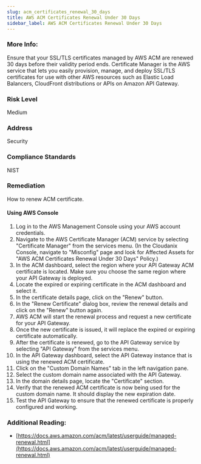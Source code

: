 ```yaml
---
slug: acm_certificates_renewal_30_days
title: AWS ACM Certificates Renewal Under 30 Days
sidebar_label: AWS ACM Certificates Renewal Under 30 Days
---
```


### More Info:

Ensure that your SSL/TLS certificates managed by AWS ACM are renewed 30 days before their validity period ends. Certificate Manager is the AWS service that lets you easily provision, manage, and deploy SSL/TLS certificates for use with other AWS resources such as Elastic Load Balancers, CloudFront distributions or APIs on Amazon API Gateway.

### Risk Level

Medium

### Address

Security

### Compliance Standards

NIST

### Remediation

How to renew ACM certificate.

#### Using AWS Console

1. Log in to the AWS Management Console using your AWS account credentials.
2. Navigate to the AWS Certificate Manager (ACM) service by selecting "Certificate Manager" from the services menu.
    (In the Cloudanix Console, navigate to "Misconfig" page and look for Affected Assets for "AWS ACM Certificates Renewal Under 30 Days" Policy.)
3. In the ACM dashboard, select the region where your API Gateway ACM certificate is located. Make sure you choose the same region where your API Gateway is deployed.
4. Locate the expired or expiring certificate in the ACM dashboard and select it.
5. In the certificate details page, click on the "Renew" button.
6. In the "Renew Certificate" dialog box, review the renewal details and click on the "Renew" button again.
7. AWS ACM will start the renewal process and request a new certificate for your API Gateway.
8. Once the new certificate is issued, it will replace the expired or expiring certificate automatically.
9. After the certificate is renewed, go to the API Gateway service by selecting "API Gateway" from the services menu.
10. In the API Gateway dashboard, select the API Gateway instance that is using the renewed ACM certificate.
11. Click on the "Custom Domain Names" tab in the left navigation pane.
12. Select the custom domain name associated with the API Gateway.
13. In the domain details page, locate the "Certificate" section.
14. Verify that the renewed ACM certificate is now being used for the custom domain name. It should display the new expiration date.
15. Test the API Gateway to ensure that the renewed certificate is properly configured and working.

### Additional Reading:

- [https://docs.aws.amazon.com/acm/latest/userguide/managed-renewal.html](https://docs.aws.amazon.com/acm/latest/userguide/managed-renewal.html) 

